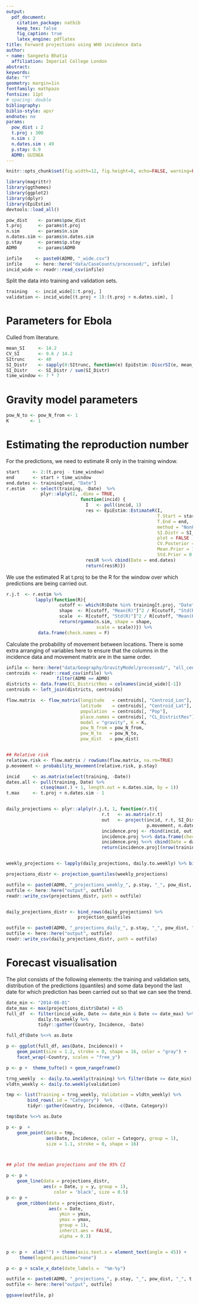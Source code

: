 ```yaml
---
output: 
  pdf_document:
    citation_package: natbib
    keep_tex: false
    fig_caption: true
    latex_engine: pdflatex
title: Forward projections using WHO incidence data
author:
- name: Sangeeta Bhatia
  affiliation: Imperial College London
abstract: 
keywords: 
date: "Y"
geometry: margin=1in
fontfamily: mathpazo
fontsize: 11pt
# spacing: double
bibliography: 
biblio-style: apsr
endnote: no
params:
  pow_dist : 2
  t.proj : 300
  n.sim : 2
  n.dates.sim : 49
  p.stay: 0.9
  ADM0: GUINEA
---
```


```r
knitr::opts_chunk$set(fig.width=12, fig.height=6, echo=FALSE, warning=FALSE, message=FALSE, fig.path = "figures/")
```


```r
library(magrittr)
library(ggthemes)
library(ggplot2)
library(dplyr)
library(EpiEstim)
devtools::load_all()

pow_dist    <- params$pow_dist
t.proj      <- params$t.proj
n.sim       <- params$n.sim
n.dates.sim <- params$n.dates.sim
p.stay      <- params$p.stay
ADM0        <- params$ADM0

```


```r
infile     <- paste0(ADM0, "_wide.csv") 
infile     <- here::here("data/CaseCounts/processed/", infile)
incid_wide <- readr::read_csv(infile)

```

Split the data into training and validation sets.

```r

training   <- incid_wide[1:t.proj, ]
validation <- incid_wide[(t.proj + 1):(t.proj + n.dates.sim), ]

```

# Parameters for Ebola

Culled from literature.

```r

mean_SI     <- 14.2
CV_SI       <- 9.6 / 14.2
SItrunc     <- 40
SI_Distr    <- sapply(0:SItrunc, function(e) EpiEstim::DiscrSI(e, mean_SI, mean_SI * CV_SI))
SI_Distr    <- SI_Distr / sum(SI_Distr)
time_window <- 7 * 7

```

# Gravity model parameters

```r

pow_N_to <- pow_N_from <- 1
K        <- 1

```

# Estimating the reproduction number

For the predictions, we need to estimate R only in the training window.

```r

start     <- 2:(t.proj - time_window)
end       <- start + time_window
end.dates <- training[end, "Date"]
r.estim   <- select(training, -Date)  %>%
             plyr::alply(2, .dims = TRUE,
                            function(incid) {
                              I   <- pull(incid, 1) 
                              res <- EpiEstim::EstimateR(I,
                                                         T.Start = start ,
                                                         T.End = end,
                                                         method = "NonParametricSI",
                                                         SI.Distr = SI_Distr,
                                                         plot = FALSE ,
                                                         CV.Posterior = 1 ,
                                                         Mean.Prior = 1 ,
                                                         Std.Prior = 0.5)
                              res$R %<>% cbind(Date = end.dates)
                              return(res$R)})

```

We use the estimated R at t.proj to be the R for the window over which
predictions are being carried out.



```r

r.j.t  <- r.estim %>%
           lapply(function(R){
                    cutoff <- which(R$Date %in% training[t.proj, "Date"])
                    shape  <- R[cutoff, "Mean(R)"]^2 / R[cutoff, "Std(R)"]^2
                    scale  <- R[cutoff, "Std(R)"]^2 / R[cutoff, "Mean(R)"]
                    return(rgamma(n.sim, shape = shape,
                                  scale = scale))}) %>%
            data.frame(check.names = F)

```

Calculate the probability of movement between locations. There is some
extra arranging of variables here to ensure that the columns in the
incidence data and movement matrix are in the same order.

```r

infile <- here::here("data/Geography/GravityModel/processed/", "all_centroids.csv")
centroids <- readr::read_csv(infile) %>% 
                   filter(ADM0 == ADM0) 
districts <- data.frame(CL_DistrictRes = colnames(incid_wide)[-1])
centroids <- left_join(districts, centroids)

flow.matrix  <- flow_matrix(longitude   = centroids[, "Centroid_Lon"],
                            latitude    = centroids[, "Centroid_Lat"],
                            population  = centroids[, "Pop"],
                            place.names = centroids[, "CL_DistrictRes"],
                            model = "gravity", K = K,
                            pow_N_from = pow_N_from,
                            pow_N_to   = pow_N_to,
                            pow_dist   = pow_dist)


## Relative risk
relative.risk <- flow.matrix / rowSums(flow.matrix, na.rm=TRUE)
p.movement <- probability_movement(relative.risk, p.stay)

```


```r

incid     <- as.matrix(select(training, -Date))
dates.all <- pull(training, Date) %>%
             c(seq(max(.) + 1, length.out = n.dates.sim, by = 1))
t.max     <- t.proj + n.dates.sim - 1


daily_projections <- plyr::alply(r.j.t, 1, function(r.t){
                                    r.t   <- as.matrix(r.t)
                                    out   <- project(incid, r.t, SI_Distr,
                                                     p.movement, n.dates.sim) 
                                    incidence.proj <- rbind(incid, out)
                                    incidence.proj %<>% data.frame(check.names = F)
                                    incidence.proj %<>% cbind(Date = dates.all)
                                    return(incidence.proj[(nrow(training) + 1):t.max, ])})


weekly_projections <- lapply(daily_projections, daily.to.weekly) %>% bind_rows(.)

```

```r

projections_distr <- projection_quantiles(weekly_projections)

outfile <- paste0(ADM0, "_projections_weekly_", p.stay, "_", pow_dist, "_", t.proj, ".csv")
outfile <- here::here("output", outfile)
readr::write_csv(projections_distr, path = outfile)


daily_projections_distr <- bind_rows(daily_projections) %>%
                           projection_quantiles

outfile <- paste0(ADM0, "_projections_daily_", p.stay, "_", pow_dist, "_", t.proj, ".csv")
outfile <- here::here("output", outfile)
readr::write_csv(daily_projections_distr, path = outfile)


```

# Forecast visualisation

The plot consists of the following elements: the training and
validation sets, distribution of the predictions (quantiles) and some
data beyond the last date for which prediction has been carried out so
that we can see the trend.

```r

date_min <- "2014-08-01"
date_max <- max(projections_distr$Date) + 45
full_df  <- filter(incid_wide, Date >= date_min & Date <= date_max) %>%
            daily.to.weekly %>%
            tidyr::gather(Country, Incidence, -Date)

full_df$Date %<>% as.Date

p <- ggplot(full_df, aes(Date, Incidence)) +
    geom_point(size = 1.2, stroke = 0, shape = 16, color = "gray") +
    facet_wrap(~Country, scales = "free_y")

p <- p +  theme_tufte() + geom_rangeframe() 

trng_weekly  <- daily.to.weekly(training) %>% filter(Date >= date_min)
vldtn_weekly <- daily.to.weekly(validation)

tmp <- list(Training = trng_weekly, Validation = vldtn_weekly) %>%
        bind_rows(.id = "Category")  %>%
        tidyr::gather(Country, Incidence, -c(Date, Category))

tmp$Date %<>% as.Date

p <- p  +
    geom_point(data = tmp,
               aes(Date, Incidence, color = Category, group = 1),
               size = 1.1, stroke = 0, shape = 16) 



## plot the median projections and the 95% CI

p <- p +
    geom_line(data = projections_distr,
              aes(x = Date, y = y, group = 1),
                  color = 'black', size = 0.5)
p <- p +
    geom_ribbon(data = projections_distr,
                aes(x = Date,
                    ymin = ymin,
                    ymax = ymax,
                    group = 1),
                    inherit.aes = FALSE,
                    alpha = 0.3)


p <- p +  xlab("") + theme(axis.text.x = element_text(angle = 45)) +
     theme(legend.position="none")

p <- p + scale_x_date(date_labels =  "%m-%y")

outfile <- paste0(ADM0, "_projections_", p.stay, "_", pow_dist, "_", t.proj, ".png")
outfile <- here::here("output", outfile)

ggsave(outfile, p)

```

